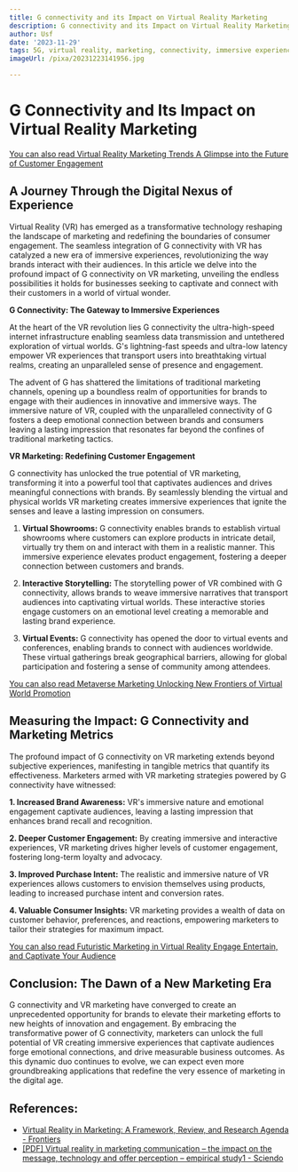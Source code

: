 ```yaml
---
title: G connectivity and its Impact on Virtual Reality Marketing
description: G connectivity and its Impact on Virtual Reality Marketing
author: Usf
date: '2023-11-29'
tags: 5G, virtual reality, marketing, connectivity, immersive experiences
imageUrl: /pixa/20231223141956.jpg

---
```

# G Connectivity and Its Impact on Virtual Reality Marketing

[You can also read  Virtual Reality Marketing Trends A Glimpse into the Future of Customer Engagement](Virtual%20Reality%20Marketing%20Trends%20A%20Glimpse%20into%20the%20Future%20of%20Customer%20Engagement)


## A Journey Through the Digital Nexus of Experience

Virtual Reality (VR) has emerged as a transformative technology reshaping the landscape of  marketing and redefining the boundaries  of consumer engagement. The seamless  integration of G connectivity with VR has catalyzed a  new era of immersive  experiences, revolutionizing the way  brands interact with their audiences. In this article we delve into the profound impact of G connectivity  on VR marketing, unveiling the endless possibilities it holds for businesses seeking to captivate and connect with their customers in a world of virtual  wonder.

**G Connectivity: The Gateway to  Immersive Experiences**

At the heart of the VR revolution lies G connectivity the ultra-high-speed internet infrastructure enabling seamless data transmission and untethered exploration of virtual worlds.  G's lightning-fast speeds and  ultra-low latency empower VR experiences that transport users into breathtaking  virtual  realms, creating an unparalleled sense of presence and engagement. 

The advent of G has shattered the limitations of traditional marketing channels, opening up a  boundless realm of opportunities for brands to engage with their audiences in  innovative and immersive  ways. The immersive nature of VR, coupled with the unparalleled  connectivity of G fosters  a  deep emotional connection  between brands and consumers  leaving a lasting impression that resonates  far beyond the confines of traditional marketing tactics.

**VR Marketing: Redefining Customer Engagement**

G connectivity  has unlocked the true potential of VR marketing, transforming it into a powerful tool that captivates audiences and drives meaningful connections with brands. By seamlessly blending the virtual and  physical worlds VR  marketing creates immersive experiences that ignite the senses and  leave a lasting impression on consumers. 

1. **Virtual Showrooms:** G  connectivity enables brands to establish virtual showrooms where customers can explore products in intricate detail, virtually try them on and  interact with them in a realistic manner.  This immersive experience  elevates product engagement, fostering a  deeper connection between customers and brands.

2.  **Interactive Storytelling:** The storytelling power of VR combined with G  connectivity, allows brands to weave immersive narratives that transport audiences into captivating virtual worlds. These interactive stories engage customers on an emotional level creating a  memorable and lasting brand experience.

3. **Virtual Events:** G connectivity  has opened the door  to virtual events and conferences, enabling brands to connect with audiences worldwide. These virtual gatherings break  geographical barriers, allowing for global participation and fostering a sense of community among attendees.

[You can also read Metaverse Marketing Unlocking New  Frontiers of Virtual World Promotion](Metaverse%20Marketing%20Unlocking%20New%20Frontiers%20of%20Virtual%20World%20Promotion)


## Measuring the Impact: G Connectivity and  Marketing Metrics

The profound impact of G connectivity on VR marketing extends beyond subjective experiences,  manifesting in tangible metrics that quantify its effectiveness. Marketers armed with VR  marketing strategies powered by  G connectivity have witnessed:

**1. Increased Brand Awareness:** VR's immersive nature and emotional engagement captivate audiences, leaving a lasting impression that enhances  brand recall and recognition.

**2.  Deeper Customer Engagement:** By  creating immersive and interactive experiences, VR marketing drives higher levels of customer engagement, fostering long-term loyalty and advocacy.

**3. Improved Purchase Intent:** The realistic and immersive nature of VR experiences allows customers to envision themselves using products, leading  to  increased purchase intent and conversion rates.

**4. Valuable  Consumer Insights:** VR marketing provides a wealth of data on customer behavior, preferences, and reactions, empowering  marketers to tailor their strategies for maximum impact.

[You can also read Futuristic Marketing in Virtual Reality Engage Entertain, and Captivate Your Audience](Futuristic%20Marketing%20in%20Virtual%20Reality%20Engage%2C%20Entertain%2C%20and%20Captivate%20Your%20Audience)


## Conclusion: The Dawn of a New  Marketing  Era

G connectivity  and VR marketing have converged to create  an unprecedented opportunity for brands to elevate their marketing efforts to new heights  of innovation and engagement. By  embracing the  transformative power of G connectivity, marketers can unlock the  full potential of VR creating immersive experiences that captivate  audiences forge  emotional connections, and  drive measurable business outcomes. As this dynamic duo continues  to evolve, we can  expect even more groundbreaking applications  that redefine the very  essence of marketing in the digital age.

## References:
- [Virtual Reality in Marketing: A Framework, Review, and Research Agenda - Frontiers](https://www.frontiersin.org/articles/10.3389/fpsyg.2019.01530)
- [[PDF] Virtual reality in marketing communication – the impact on the message, technology and offer perception – empirical study1 - Sciendo](https://sciendo.com/pdf/10.18559/ebr.2018.3.4)
